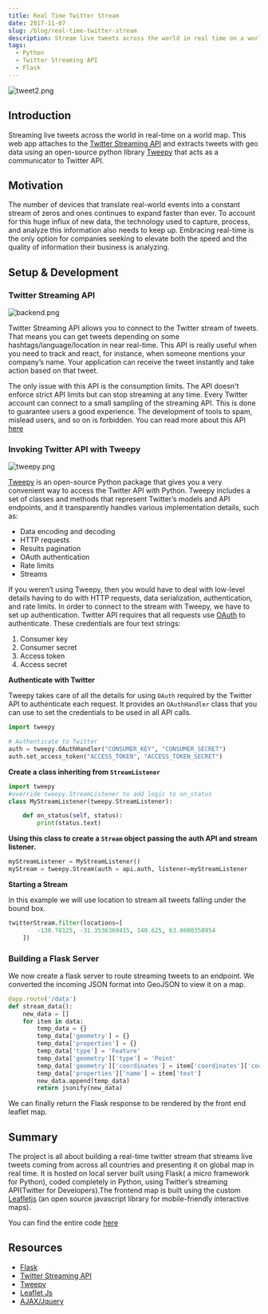 ```yaml
---
title: Real Time Twitter Stream
date: 2017-11-07
slug: /blog/real-time-twitter-stream
description: Stream live tweets across the world in real time on a world map.
tags:
  - Python
  - Twitter Streaming API
  - Flask
---
```


![tweet2.png](tweet2.png)

## Introduction

Streaming live tweets across the world in real-time on a world map. This web app attaches to the 
[Twitter Streaming API](https://developer.twitter.com/en/docs/tutorials/consuming-streaming-data) and extracts tweets
with geo data using an open-source python library [Tweepy](http://docs.tweepy.org/en/v3.5.0/getting_started.html#introduction) 
that acts as a communicator to Twitter API.

## Motivation

The number of devices that translate real-world events into a constant stream of zeros and ones continues to expand faster
than ever. To account for this huge influx of new data, the technology used to capture, process, and analyze this information
also needs to keep up. Embracing real-time is the only option for companies seeking to elevate both the speed and the quality
of information their business is analyzing.

## Setup & Development

### Twitter Streaming API

![backend.png](backend.png)

Twitter Streaming API allows you to connect to the Twitter stream of tweets. That means you can get tweets depending on some 
hashtags/language/location in near real-time. This API is really useful when you need to track and react, for instance, when
someone mentions your company’s name. Your application can receive the tweet instantly and take action based on that tweet.

The only issue with this API is the consumption limits. The API doesn't enforce strict API limits but can stop streaming at 
any time. Every Twitter account can connect to a small sampling of the streaming API. This is done to guarantee users a good 
experience. The development of tools to spam, mislead users, and so on is forbidden. You can read more about this API 
[here](https://developer.twitter.com/en/docs)

### Invoking Twitter API with Tweepy

![tweepy.png](tweepy.png)

[Tweepy](http://www.tweepy.org/) is an open-source Python package that gives you a very convenient way to access the Twitter 
API with Python. Tweepy includes a set of classes and methods that represent Twitter’s models and API endpoints, and it 
transparently handles various implementation details, such as:

- Data encoding and decoding
- HTTP requests
- Results pagination
- OAuth authentication
- Rate limits
- Streams

If you weren’t using Tweepy, then you would have to deal with low-level details having to do with HTTP requests, data serialization, 
authentication, and rate limits. In order to connect to the stream with Tweepy, we have to set up authentication. Twitter API requires 
that all requests use [OAuth](https://oauth.net/2/) to authenticate. These credentials are four text strings:

1. Consumer key
2. Consumer secret
3. Access token
4. Access secret

**Authenticate with Twitter**

Tweepy takes care of all the details for using `OAuth` required by the Twitter API to authenticate each request. It provides an 
`OAuthHandler` class that you can use to set the credentials to be used in all API calls.

```python
import tweepy

# Authenticate to Twitter
auth = tweepy.OAuthHandler("CONSUMER_KEY", "CONSUMER_SECRET")
auth.set_access_token("ACCESS_TOKEN", "ACCESS_TOKEN_SECRET")

```
**Create a class inheriting from `StreamListener`**

```python
import tweepy
#override tweepy.StreamListener to add logic to on_status
class MyStreamListener(tweepy.StreamListener):

    def on_status(self, status):
        print(status.text)

```

**Using this class to create a `Stream` object passing the auth API and stream listener.**

```python
myStreamListener = MyStreamListener()
myStream = tweepy.Stream(auth = api.auth, listener=myStreamListener

```

**Starting a Stream**

In this example we will use location to stream all tweets falling under the bound box.

```python
twitterStream.filter(locations=[
        -130.78125, -31.3536369415, 140.625, 63.8600358954
    ])

```
### Building a Flask Server
We now create a flask server to route streaming tweets to an endpoint. We converted the incoming JSON format into GeoJSON to view it on a map.

```python
@app.route('/data')
def stream_data():
    new_data = []
    for item in data:
        temp_data = {}
        temp_data['geometry'] = {}
        temp_data['properties'] = {}
        temp_data['type'] = 'Feature'
        temp_data['geometry']['type'] = 'Point'
        temp_data['geometry']['coordinates'] = item['coordinates']['coordinates']
        temp_data['properties']['name'] = item['text']
        new_data.append(temp_data)
        return jsonify(new_data)

```
We can finally return the Flask response to be rendered by the front end leaflet map.
## Summary
The project is all about building a real-time twitter stream that streams live tweets coming from across all countries and presenting it on global 
map in real time. It is hosted on local server built using Flask( a micro framework for Python), coded completely in Python, using Twitter’s streaming 
API(Twitter for Developers).The frontend map is built using the custom [Leafletjs](https://leafletjs.com/) (an open source javascript library for mobile-friendly interactive maps).

You can find the entire code [here](https://github.com/saheelahmed2/Real-Time-Twitter-Stream)
## Resources

- [Flask](http://flask.pocoo.org/)
- [Twitter Streaming API](https://developer.twitter.com/en/docs/tutorials/consuming-streaming-data)
- [Tweepy](http://docs.tweepy.org/en/v3.5.0/)
- [Leaflet Js](http://leafletjs.com/)
- [AJAX/Jquery](https://jquery.com/)
